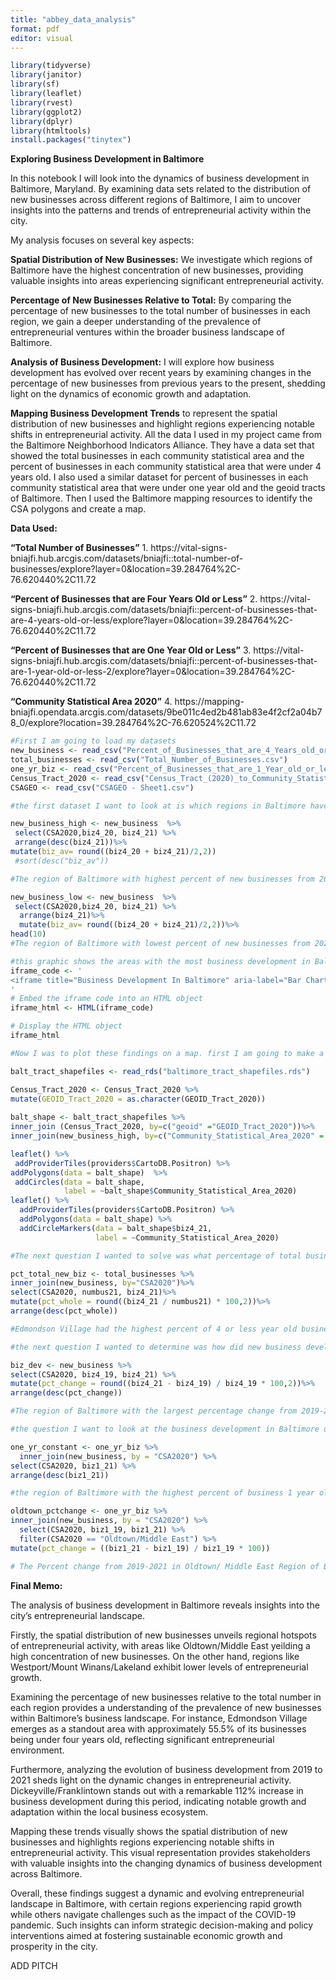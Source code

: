 ```yaml
---
title: "abbey_data_analysis"
format: pdf
editor: visual
---
```


```r
library(tidyverse)
library(janitor)
library(sf)
library(leaflet)
library(rvest)
library(ggplot2)
library(dplyr)
library(htmltools)
install.packages("tinytex")
```

**Exploring Business Development in Baltimore**

In this notebook I will look into the dynamics of business development in Baltimore, Maryland. By examining data sets related to the distribution of new businesses across different regions of Baltimore, I aim to uncover insights into the patterns and trends of entrepreneurial activity within the city.

My analysis focuses on several key aspects:

**Spatial Distribution of New Businesses:** We investigate which regions of Baltimore have the highest concentration of new businesses, providing valuable insights into areas experiencing significant entrepreneurial activity.

**Percentage of New Businesses Relative to Total:** By comparing the percentage of new businesses to the total number of businesses in each region, we gain a deeper understanding of the prevalence of entrepreneurial ventures within the broader business landscape of Baltimore.

**Analysis of Business Development:** I will explore how business development has evolved over recent years by examining changes in the percentage of new businesses from previous years to the present, shedding light on the dynamics of economic growth and adaptation.

**Mapping Business Development Trends** to represent the spatial distribution of new businesses and highlight regions experiencing notable shifts in entrepreneurial activity. All the data I used in my project came from the Baltimore Neighborhood Indicators Alliance. They have a data set that showed the total businesses in each community statistical area and the percent of businesses in each community statistical area that were under 4 years old. I also used a similar dataset for percent of businesses in each community statistical area that were under one year old and the geoid tracts of Baltimore. Then I used the Baltimore mapping resources to identify the CSA polygons and create a map.

**Data Used:**

**"Total Number of Businesses"** 1. https://vital-signs-bniajfi.hub.arcgis.com/datasets/bniajfi::total-number-of-businesses/explore?layer=0&location=39.284764%2C-76.620440%2C11.72

**"Percent of Businesses that are Four Years Old or Less"** 2. https://vital-signs-bniajfi.hub.arcgis.com/datasets/bniajfi::percent-of-businesses-that-are-4-years-old-or-less/explore?layer=0&location=39.284764%2C-76.620440%2C11.72

**"Percent of Businesses that are One Year Old or Less"** 3. https://vital-signs-bniajfi.hub.arcgis.com/datasets/bniajfi::percent-of-businesses-that-are-1-year-old-or-less-2/explore?layer=0&location=39.284764%2C-76.620440%2C11.72

**"Community Statistical Area 2020"** 4. https://mapping-bniajfi.opendata.arcgis.com/datasets/9be011c4ed2b481ab83e4f2cf2a04b78_0/explore?location=39.284764%2C-76.620524%2C11.72

```r
#First I am going to load my datasets 
new_business <- read_csv("Percent_of_Businesses_that_are_4_Years_old_or_less.csv")
total_businesses <- read_csv("Total_Number_of_Businesses.csv")
one_yr_biz <- read_csv("Percent_of_Businesses_that_are_1_Year_old_or_less (1).csv")
Census_Tract_2020 <- read_csv("Census_Tract_(2020)_to_Community_Statistical_Area_(2020).csv")
CSAGEO <- read_csv("CSAGEO - Sheet1.csv")

```

```r
#the first dataset I want to look at is which regions in Baltimore have the most business under 4 years old. I am going to use the average of two most recent years. 

new_business_high <- new_business  %>%
 select(CSA2020,biz4_20, biz4_21) %>%
 arrange(desc(biz4_21))%>%
mutate(biz_av= round((biz4_20 + biz4_21)/2,2))
 #sort(desc("biz_av"))

#The region of Baltimore with highest percent of new businesses from 2021 was Oldtown/Middle East. 

new_business_low <- new_business  %>%
 select(CSA2020,biz4_20, biz4_21) %>%
  arrange(biz4_21)%>%
  mutate(biz_av= round((biz4_20 + biz4_21)/2,2))%>% 
head(10)
#The region of Baltimore with lowest percent of new businesses from 2021 was Westport/Mount Winans/Lakeland. This is interesting also becasue these cities are less then 10 miles away from eachother but have such different entreprenuiral culture. 

```

```r
#this graphic shows the areas with the most business development in Baltimore. It shows how much higher Oldtown/Middle East is from the rest.
iframe_code <- '
<iframe title="Business Development In Baltimore" aria-label="Bar Chart" id="datawrapper-chart-0eJiM" src="https://datawrapper.dwcdn.net/0eJiM/1/" scrolling="no" frameborder="0" style="border: none;" width="600" height="1409" data-external="1"></iframe>
'
# Embed the iframe code into an HTML object
iframe_html <- HTML(iframe_code)

# Display the HTML object
iframe_html
```

```r
#Now I was to plot these findings on a map. first I am going to make a dataset. That we can apply to the map with the parameters of the regions. First I am going to inter join the shape length and area with the new business dataset.  

balt_tract_shapefiles <- read_rds("baltimore_tract_shapefiles.rds") 

Census_Tract_2020 <- Census_Tract_2020 %>%
mutate(GEOID_Tract_2020 = as.character(GEOID_Tract_2020)) 
  
balt_shape <- balt_tract_shapefiles %>%
inner_join (Census_Tract_2020, by=c("geoid" ="GEOID_Tract_2020"))%>%
inner_join(new_business_high, by=c("Community_Statistical_Area_2020" = "CSA2020"))

leaflet() %>%
 addProviderTiles(providers$CartoDB.Positron) %>%
addPolygons(data = balt_shape)  %>%
 addCircles(data = balt_shape,
            label = ~balt_shape$Community_Statistical_Area_2020)
leaflet() %>%
  addProviderTiles(providers$CartoDB.Positron) %>%
  addPolygons(data = balt_shape) %>%
  addCircleMarkers(data = balt_shape$biz4_21,
                   label = ~Community_Statistical_Area_2020)
```


```r
#The next question I wanted to solve was what percentage of total businesses in a region of Baltimore are under 4 Years old. To determine this I will combine the total business table with the businessmen under 4 years old table to compare the percents of many business in the area are relatively new. 

pct_total_new_biz <- total_businesses %>%
inner_join(new_business, by="CSA2020")%>%
select(CSA2020, numbus21, biz4_21)%>%
mutate(pct_whole = round((biz4_21 / numbus21) * 100,2))%>%
arrange(desc(pct_whole))

#Edmondson Village had the highest percent of 4 or less year old businesses out of the regions total amount of businesses. The percent of new businesses out of the total is about 55.5% 

```

```r
#the next question I wanted to determine was how did new business development grow from 2019-2021. I will determine this by comparing the values of new business under 4 years old for the past three years and then determine the percent change. then I can filter to see which 10 regions had the highest change in percentage points. 

biz_dev <- new_business %>%
select(CSA2020, biz4_19, biz4_21) %>%
mutate(pct_change = round((biz4_21 - biz4_19) / biz4_19 * 100,2))%>%
arrange(desc(pct_change))

#The region of Baltimore with the largest percentage change from 2019-2021 in business development is Dickeyville/Franklintown with a percent change of 112%. 

```

```r
#the question I want to look at the business development in Baltimore under one year old. To do this I am going to select the top 10 regions of Baltimore that had the highest percent of business under 1 year old.

one_yr_constant <- one_yr_biz %>%
  inner_join(new_business, by = "CSA2020") %>%
select(CSA2020, biz1_21) %>%
arrange(desc(biz1_21))

#the region of Baltimore with the highest percent of business 1 year old or less is  Oldtown/Middle East this is consistent with what I saw in the the 4 years or less data. So there are consistently experiencing rapid business development over the past 4 years so now I want to see the percent change of just Oldtown/Middle East in the past couple years. 

oldtown_pctchange <- one_yr_biz %>%
inner_join(new_business, by = "CSA2020") %>%
  select(CSA2020, biz1_19, biz1_21) %>%
  filter(CSA2020 == "Oldtown/Middle East") %>%
mutate(pct_change = ((biz1_21 - biz1_19) / biz1_19 * 100))

# The Percent change from 2019-2021 in Oldtown/ Middle East Region of Baltimore was -56%. This likely due to the pandemic. 

```

**Final Memo:**

The analysis of business development in Baltimore reveals insights into the city's entrepreneurial landscape.

Firstly, the spatial distribution of new businesses unveils regional hotspots of entrepreneurial activity, with areas like Oldtown/Middle East yeilding a high concentration of new businesses. On the other hand, regions like Westport/Mount Winans/Lakeland exhibit lower levels of entrepreneurial growth.

Examining the percentage of new businesses relative to the total number in each region provides a understanding of the prevalence of new businesses within Baltimore's business landscape. For instance, Edmondson Village emerges as a standout area with approximately 55.5% of its businesses being under four years old, reflecting significant entrepreneurial environment.

Furthermore, analyzing the evolution of business development from 2019 to 2021 sheds light on the dynamic changes in entrepreneurial activity. Dickeyville/Franklintown stands out with a remarkable 112% increase in business development during this period, indicating notable growth and adaptation within the local business ecosystem.

Mapping these trends visually shows the spatial distribution of new businesses and highlights regions experiencing notable shifts in entrepreneurial activity. This visual representation provides stakeholders with valuable insights into the changing dynamics of business development across Baltimore.

Overall, these findings suggest a dynamic and evolving entrepreneurial landscape in Baltimore, with certain regions experiencing rapid growth while others navigate challenges such as the impact of the COVID-19 pandemic. Such insights can inform strategic decision-making and policy interventions aimed at fostering sustainable economic growth and prosperity in the city.

ADD PITCH 